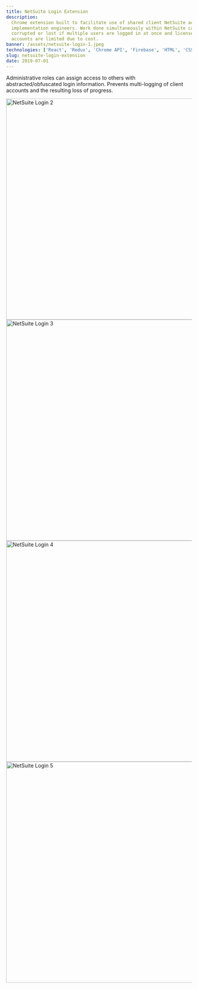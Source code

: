 ```yaml
---
title: NetSuite Login Extension
description:
  Chrome extension built to facilitate use of shared client NetSuite accounts by
  implementation engineers. Work done simultaneously within NetSuite can be
  corrupted or lost if multiple users are logged in at once and licenses for
  accounts are limited due to cost.
banner: /assets/netsuite-login-1.jpeg
technologies: ['React', 'Redux', 'Chrome API', 'Firebase', 'HTML', 'CSS']
slug: netsuite-login-extension
date: 2019-07-01
---
```


Administrative roles can assign access to others with abstracted/obfuscated
login information. Prevents multi-logging of client accounts and the resulting
loss of progress.

<img src="/assets/netsuite-login-2.jpeg" alt="NetSuite Login 2" width="600px" />
<img src="/assets/netsuite-login-3.jpeg" alt="NetSuite Login 3" width="600px" />
<img src="/assets/netsuite-login-4.jpeg" alt="NetSuite Login 4" width="600px" />
<img src="/assets/netsuite-login-5.jpeg" alt="NetSuite Login 5" width="600px" />

